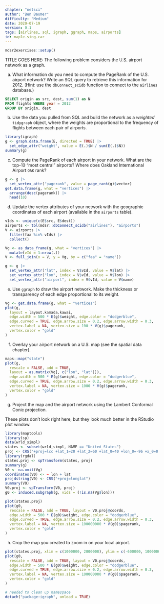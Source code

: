 ```yaml
---
chapter: "netsci"
author: "Ben Baumer"
difficulty: "Medium"
date: 2020-07-19 
version: 0.1
tags: [airlines, sql, igraph, ggraph, maps, airports]
id: maple-sing-car
---
```


```r
mdsr2exercises::setup()
```

TITLE GOES HERE: The following problem considers the U.S. airport network as a graph.

a. What information do you need to compute the PageRank of the U.S. airport network? Write an SQL query to retrieve this information for 2012. 
(Hint: use the `dbConnect_scidb` function to connect to the `airlines` database.)


 <!--begin-answer-->
```sql
SELECT origin as src, dest, sum(1) as N
FROM flights WHERE year = 2012 
GROUP BY origin, dest
```
  <!--end-answer-->

b. Use the data you pulled from SQL and build the network as a *weighted* `tidygraph` object, where the weights are proportional to the frequency of flights between each pair of airports.


 <!--begin-answer-->
```r
library(igraph)
g <- graph.data.frame(E, directed = TRUE) |>
  set_edge_attr("weight", value = E(.)$N / sum(E(.)$N))
summary(g)
```
  <!--end-answer-->


c. Compute the PageRank of each airport in your network. What are the top-10 "most central" airports? Where does Oakland International Airport `OAK` rank?

  
 <!--begin-answer-->
```r
g <- g |>
  set_vertex_attr("pagerank", value = page_rank(g)$vector)
get.data.frame(g, what = "vertices") |>
  arrange(desc(pagerank)) |>
  head(10)
```
  <!--end-answer-->

d. Update the vertex attributes of your network with the geographic coordinates of each airport (available in the `airports` table). 

 <!--begin-answer-->
```r
vIds <- unique(c(E$src, E$dest))
airports <- tbl(mdsr::dbConnect_scidb("airlines"), "airports")
V <- airports |>
  filter(faa %in% vIds) |>
  collect()
```

```r
Vg <- as_data_frame(g, what = "vertices") |>
  mutate(vId = 1:nrow(.))
V <- full_join(x = V, y = Vg, by = c("faa" = "name"))

g <- g |>
  set_vertex_attr("lat", index = V$vId, value = V$lat) |>
  set_vertex_attr("lon", index = V$vId, value = V$lon) |>
  set_vertex_attr("airport", index = V$vId, value = V$name)
```

  <!--end-answer-->

e. Use `ggraph` to draw the airport network. Make the thickness or transparency of each edge proportional to its weight. 


 <!--begin-answer-->
```r
Vg <- get.data.frame(g, what = "vertices")
plot(g,
  layout = layout.kamada.kawai,
  edge.width = 500 * E(g)$weight, edge.color = "dodgerblue",
  edge.curved = TRUE, edge.arrow.size = 0.2, edge.arrow.width = 0.3,
  vertex.label = NA, vertex.size = 100 * V(g)$pagerank,
  vertex.color = "gold"
)
```
  <!--end-answer-->


f. Overlay your airport network on a U.S. map (see the spatial data chapter).

 <!--begin-answer-->
```r
maps::map("state")
plot(g,
  rescale = FALSE, add = TRUE,
  layout = as.matrix(Vg[, c("lon", "lat")]),
  edge.width = 500 * E(g)$weight, edge.color = "dodgerblue",
  edge.curved = TRUE, edge.arrow.size = 0.2, edge.arrow.width = 0.3,
  vertex.label = NA, vertex.size = 1000 * V(g)$pagerank,
  vertex.color = "gold"
)
```
  <!--end-answer-->


g. Project the map and the airport network using the Lambert Conformal Conic projection.

 <!--begin-answer-->

These plots don't look right here, but they look much better in the RStudio plot window.

```r
library(maptools)
library(sp)
data(wrld_simpl)
states <- subset(wrld_simpl, NAME == "United States")
proj <- CRS("+proj=lcc +lat_1=20 +lat_2=60 +lat_0=40 +lon_0=-96 +x_0=0 +y_0=0 +ellps=GRS80 +datum=NAD83 +units=m +no_defs")
library(rgdal)
states.proj <- spTransform(states, proj)
summary(g)
V0 <- na.omit(Vg)
coordinates(V0) <- ~ lon + lat
proj4string(V0) <- CRS("+proj=longlat")
summary(V0)
V0.proj <- spTransform(V0, proj)
g0 <- induced.subgraph(g, vids = (!is.na(Vg$lon)))

plot(states.proj)
plot(g0,
  rescale = FALSE, add = TRUE, layout = V0.proj@coords,
  edge.width = 500 * E(g0)$weight, edge.color = "dodgerblue",
  edge.curved = TRUE, edge.arrow.size = 0.2, edge.arrow.width = 0.3,
  vertex.label = NA, vertex.size = 100000000 * V(g0)$pagerank,
  vertex.color = "gold"
)
```
  <!--end-answer-->


h. Crop the map you created to zoom in on your local airport. 

 <!--begin-answer-->
```r
plot(states.proj, xlim = c(1000000, 2000000), ylim = c(-600000, 1000000))
plot(g0,
  rescale = FALSE, add = TRUE, layout = V0.proj@coords,
  edge.width = 500 * E(g0)$weight, edge.color = "dodgerblue",
  edge.curved = TRUE, edge.arrow.size = 0.2, edge.arrow.width = 0.3,
  vertex.label = NA, vertex.size = 100000000 * V(g0)$pagerank,
  vertex.color = "gold"
)
```

```r
# needed to clean up namespace
detach("package:igraph", unload = TRUE)
```
  <!--end-answer-->
